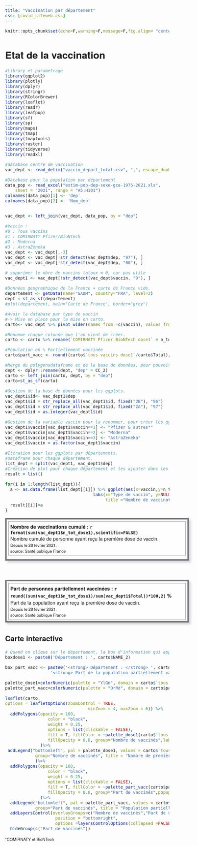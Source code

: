 ```yaml
---
title: "Vaccination par département"
css: [covid_siteweb.css]
---
```



```r
knitr::opts_chunk$set(echo=F,warning=F,message=F,fig.align= "center",fig.height= 5, fig.width= 8.5)
```

# Etat de la vaccination
```r
#Library et parametrage
library(ggplot2)
library(plotly)
library(dplyr)
library(stringr)
library(RColorBrewer)
library(leaflet)
library(readr)
library(leafpop)
library(sf)
library(sp)
library(maps)
library(tmap)
library(tmaptools)
library(raster)
library(tidyverse)
library(readxl)

```


```r

#database centre de vaccination
vac_dept <- read_delim("vaccin_depart_total.csv", ",", escape_double = FALSE, trim_ws = TRUE, na = "empty")

#Database pour la population par département
data_pop <- read_excel("estim-pop-dep-sexe-gca-1975-2021.xls", 
    sheet = "2021", range = "A5:H101")
colnames(data_pop)[1] <- 'dep'  
colnames(data_pop)[2] <- 'Nom_dep'  


vac_dept <- left_join(vac_dept, data_pop, by = "dep") 
```

```r
#Vaccin :
#0 : Tous vaccins
#1 : COMIRNATY Pfizer/BioNTech
#2 : Moderna
#3 : AstraZeneka
vac_dept <- vac_dept[,-3]
vac_dept <- vac_dept[!str_detect(vac_dept$dep, "97"), ]
vac_dept <- vac_dept[!str_detect(vac_dept$dep, "00"), ]

# supprimer le nbre de vaccins totaux = 0, car pas utile
vac_dept1 <- vac_dept[!str_detect(vac_dept$vaccin, "0"), ]

#Données geographique de la France + carte de France vide.
departement <- getData(name="GADM", country="FRA", level=2)
dept = st_as_sf(departement)
#plot(departement, main="Carte de France", border="grey")
```

```r
#Avoir la database par type de vaccin 
#-> Mise en place pour la mise en carto.
carto<- vac_dept %>% pivot_wider(names_from =c(vaccin), values_from = c(n_tot_dose1,n_tot_dose2))

#Renomme chaque colonne que l'on vient de créer.
carto <- carto %>% rename(`COMIRNATY Pfizer BioNTech dose1` = n_tot_dose1_1) %>% rename(  `Moderna dose1` = n_tot_dose1_2) %>% rename( `AstraZeneka dose1` =n_tot_dose1_3) %>% rename( `COMIRNATY Pfizer BioNTech dose2` = n_tot_dose2_1) %>% rename( `Moderna dose2`=n_tot_dose2_2) %>% rename( `AstraZeneka dose2`=n_tot_dose2_3) %>% rename(`tous vaccins dose1` = n_tot_dose1_0) %>% rename(`tous vaccins dose2` = n_tot_dose2_0)

#Population en % Partiellement vaccinée
carto$part_vacc <- round((carto$`tous vaccins dose1`/carto$Total),4)*100 
```  

```r
#Merge du polygonsdataframe et de la base de données, pour pouvoir cartographier notre base de données.
dept <- dplyr::rename(dept, "dep" = CC_2)
carto <- left_join(carto, dept, by = "dep")  
carto=st_as_sf(carto)
```

```r
#Gestion de la base de données pour les ggplots.
vac_dept1$id<- vac_dept1$dep
vac_dept1$id = str_replace_all(vac_dept1$id, fixed("2B"), "96")
vac_dept1$id = str_replace_all(vac_dept1$id, fixed("2A"), "97")
vac_dept1$id = as.integer(vac_dept1$id)

#Gestion de la variable vaccin pour la renommer, pour créer les ggplots correspondant.
vac_dept1$vaccin[vac_dept1$vaccin==1] <- "Pfizer & autres*"
vac_dept1$vaccin[vac_dept1$vaccin==2] <- "Moderna"
vac_dept1$vaccin[vac_dept1$vaccin==3] <- "AstraZeneka"
vac_dept1$vaccin = as.factor(vac_dept1$vaccin)

```



```r
#Itération pour les ggplots par départements.
#Dataframe pour chaque département.
list_dept = split(vac_dept1, vac_dept1$dep)
#Création de plot pour chaque département et les ajouter dans les box.
result = list()

for(i in 1:length(list_dept)){
  a <- as.data.frame(list_dept[[i]]) %>% ggplot(aes(x=vaccin,y=n_tot_dose1, color=vaccin))+ geom_bar(stat="identity", fill="grey",alpha=0.5) +scale_color_brewer(palette="YlGn") + theme_minimal() + theme(legend.position="none")+
                                   labs(x="Type de vaccin", y=NULL,
                                        title ="Nombre de vaccination par type de vaccin", subtitle = "Nombre cumulé au 28/02/21, en France métropolitaine")
  result[[i]]=a
}

```


<style>
body {
  padding: 20px;
  font: 1em Helvetica Neue, Helvetica, Arial, sans-serif;
}

* {box-sizing: border-box;}

p {
  margin: 0 0 1em 0;
}

.flex {
  display: flex;
  flex-wrap: wrap;
}

.container {
  width: 600px;
  height: 8.7em;
  border: 5px solid rgb(118,119,125);
  padding: 5px;
  box-shadow: 6px 6px 6px RGBa(118,119,125,0.3);
  justify-content: space-between;
  align-content: space-between;
}

.item {
  padding: 5px;
  background-color: rgba(255,255,255,.3);
  border: 2px solid rgba(118,119,125,.5);
}


</style>


<div class="container">
  <div class="item">
  <strong> Nombre de vaccinations cumulé : `r format(sum(vac_dept1$n_tot_dose1),scientific=FALSE)`</strong> 
  <br />
  Nombre cumulé de personne ayant reçu la première dose de vaccin.
  <br />
  <small> Depuis le 28 fevrier 2021.</small>
  <br />
  <small> source: Santé publique France </small>
  </div>
</div><br />


<br />
<div class="container">
  <div class="item">
  <strong> Part de personnes partiellement vaccinées : `r round((sum(vac_dept1$n_tot_dose1)/sum(vac_dept1$Total))*100,2)` % </strong> 
  <br />
  Part de la population ayant reçu la première dose de vaccin.
  <br />
  <small> Depuis le 28 fevrier 2021.</small>
  <br />
  <small> source: Santé publique France </small>
  </div>
</div>


<h2>Carte interactive </h2>
```r
# Quand on clique sur le département, la box d'information qui apparaît.
boxdose1 <- paste0('Département : ', carto$NAME_2)

box_part_vacc <- paste0('<strong> Département : </strong> ', carto$NAME_2, '<br/>',
                  '<strong> Part de la population partiellement vaccinée : </strong>', carto$part_vacc,'% <br/>')

palette_dose1=colorNumeric(palette = "YlGn", domain = carto$`tous vaccins dose1`)
palette_part_vacc=colorNumeric(palette = "OrRd", domain = carto$part_vacc)


```

```r
leaflet(carto, 
options = leafletOptions(zoomControl = TRUE,
                                 minZoom = 4, maxZoom = 6)) %>% 
  addPolygons(opacity = 100, 
                 color = "black", 
                 weight = 0.25,
                 options = list(clickable = FALSE), 
                 fill = T, fillColor = ~palette_dose1(carto$`tous vaccins dose1`), 
                 fillOpacity = 0.8, group="Nombre de vaccinés",label=boxdose1,popup = popupGraph(result, width = 300, height = 200)
              )%>%
 addLegend("bottomleft", pal = palette_dose1, values = carto$`tous vaccins dose1`,
            group="Nombre de vaccinés", title = "Nombre de première dose injectée"
            )%>%
  addPolygons(opacity = 100, 
                 color = "black", 
                 weight = 0.25,
                 options = list(clickable = FALSE), 
                 fill = T, fillColor = ~palette_part_vacc(carto$part_vacc), 
                 fillOpacity = 0.8, group="Part de vaccinés",popup=box_part_vacc
              )%>% 
  addLegend("bottomleft", pal = palette_part_vacc, values = carto$part_vacc,
            group="Part de vaccinés", title = "Population partiellement vaccinée (%)") %>%
  addLayersControl(overlayGroups=c("Nombre de vaccinés","Part de vaccinés"),
                    position = "bottomright",
                    options =layersControlOptions(collapsed =FALSE))%>%
  hideGroup(c("Part de vaccinés"))
```
<small> *COMIRNATY et BioNTech </small>

